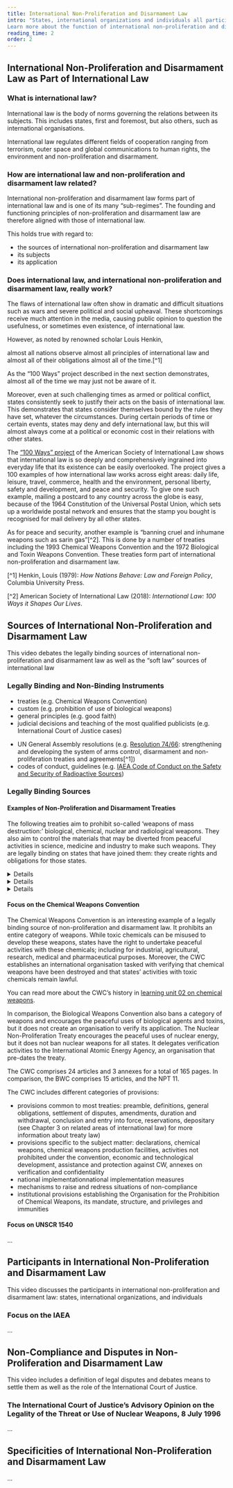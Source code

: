```yaml
---
title: International Non-Proliferation and Disarmament Law
intro: "States, international organizations and individuals all participate in international non-proliferation and disarmament law as it forms part of international law. Its sources are either legally binding, such as treaties, or non-binding instruments. 
Learn more about the function of international non-proliferation and disarmament law and get to know specific participants such as the International Court of Justice in this chapter."
reading_time: 2
order: 2
---
```

## International Non-Proliferation and Disarmament Law as Part of International Law

### What is international law?

International law is the body of norms governing the relations between its subjects. This includes states, first and foremost, but also others, such as international organisations.

International law regulates different fields of cooperation ranging from terrorism, outer space and global communications to human rights, the environment and non-proliferation and disarmament.

### How are international law and non-proliferation and disarmament law related?

International non-proliferation and disarmament law forms part of international law and is one of its many “sub-regimes”. The founding and functioning principles of non-proliferation and disarmament law are therefore aligned with those of international law.

This holds true with regard to:
- the sources of international non-proliferation and disarmament law
- its subjects
- its application

### Does international law, and international non-proliferation and disarmament law, really work?

The flaws of international law often show in dramatic and difficult situations such as wars and severe political and social upheaval. These shortcomings receive much attention in the media, causing public opinion to question the usefulness, or sometimes even existence, of international law.

However, as noted by renowned scholar Louis Henkin,

<Quote type="Document">
almost all nations observe almost all principles of international law and almost all of their obligations almost all of the time.[^1]
</Quote>

As the “100 Ways” project described in the next section demonstrates, almost all of the time we may just not be aware of it.

Moreover, even at such challenging times as armed or political conflict, states consistently seek to justify their acts on the basis of international law. This demonstrates that states consider themselves bound by the rules they have set, whatever the circumstances.
During certain periods of time or certain events, states may deny and defy international law, but this will almost always come at a political or economic cost in their relations with other states.

The [“100 Ways” project](https://www.asil.org/resources/100Ways) of the American Society of International Law shows that international law is so deeply and comprehensively ingrained into everyday life that its existence can be easily overlooked. The project gives a 100 examples of how international law works across eight areas: daily life, leisure, travel, commerce, health and the environment, personal liberty, safety and development, and peace and security.
To give one such example, mailing a postcard to any country across the globe is easy, because of the 1964 Constitution of the Universal Postal Union, which sets up a worldwide postal network and ensures that the stamp you bought is recognised for mail delivery by all other states.

As for peace and security, another example is “banning cruel and inhumane weapons such as sarin gas”[^2]. This is done by a number of treaties including the 1993 Chemical Weapons Convention and the 1972 Biological and Toxin Weapons Convention. These treaties form part of international non-proliferation and disarmament law.

[^1] Henkin, Louis (1979): *How Nations Behave: Law and Foreign Policy*, Columbia University Press.

[^2] American Society of International Law (2018): *International Law: 100 Ways it Shapes Our Lives*.

## Sources of International Non-Proliferation and Disarmament Law

This video debates the legally binding sources of international non-proliferation and disarmament law as well as the “soft law” sources of international law

<LectureVideo lu="lu17" vl="vl1-1" provider="video-stream"/>

### Legally Binding and Non-Binding Instruments

<FlipCards>
<Card front="Binding or “hard law”: creates obligations and rights">

- treaties (e.g. Chemical Weapons Convention)
- custom (e.g. prohibition of use of biological weapons)
- general principles (e.g. good faith)
- judicial decisions and teaching of the most qualified publicists (e.g. International Court of Justice cases)

</Card>

<Card front="Non-binding or “soft law”: gives guidance and recommendations and may be incorporated into legally binding instruments">

- UN General Assembly resolutions (e.g. [Resolution 74/66](https://digitallibrary.un.org/record/3846746): strengthening and developing the system of arms control, disarmament and non-proliferation treaties and agreements[^1])
- codes of conduct, guidelines (e.g. [IAEA Code of Conduct on the Safety and Security of Radioactive Sources](https://www.iaea.org/publications/6956/code-of-conduct-on-the-safety-and-security-of-radioactive-sources))

</Card>
</FlipCards>

### Legally Binding Sources

#### Examples of Non-Proliferation and Disarmament Treaties

The following treaties aim to prohibit so-called ‘weapons of mass destruction:’ biological, chemical, nuclear and radiological weapons. They also aim to control the materials that may be diverted from peaceful activities in science, medicine and industry to make such weapons. They are legally binding on states that have joined them: they create rights and obligations for those states.

<Details summary="Biological weapons and materials">
- 1925 Protocol for the Prohibition of Asphyxiating, Poisonous or Other Gases, and of Bacteriological Methods of Warfare
- 1972 Convention on the prohibition of the development, production and stockpiling of bacteriological (biological) and toxin weapons and on their destruction (BWC)

See also [LU 03: Biological Weapons](https://nonproliferation-elearning.eu/learningunits/biological-weapons/)
</Details>

<Details summary="Chemical weapons and materials">
- 1925 Protocol for the Prohibition of Asphyxiating, Poisonous or Other Gases, and of Bacteriological Methods of Warfare
- 1993 Convention on the prohibition of the development, production, stockpiling and use of chemical weapons and on their destruction (CWC)

See also [LU 02: Chemical Weapons](https://nonproliferation-elearning.eu/learningunits/chemical-weapons/)
</Details>

<Details summary="Nuclear and other radioactive material">
- 1956 Statute of the International Atomic Energy Agency
- 1968 Treaty on the Non-Proliferation of Nuclear Weapons (NPT), and regional nuclear weapons free zones treaties
- 1980 Convention on the Physical Protection of Nuclear Material (CPPNM)
- 1996 Comprehensive Nuclear-Test-Ban Treaty (CTBT)
- 2005 International Convention for the Suppression of Acts of Nuclear Terrorism (ICSANT)
- 2017 Treaty on the Prohibition of Nuclear Weapons (TPNW)

See also [LU 05: Nuclear Weapons II](https://nonproliferation-elearning.eu/learningunits/nuclear-weapons-II/) and [LU 07: CBRN Terrorism](https://nonproliferation-elearning.eu/learningunits/cbrn-terrorism/) 
</Details>

#### Focus on the Chemical Weapons Convention

The <Term t="CWC">Chemical Weapons Convention</Term> is an interesting example of a legally binding source of non-proliferation and disarmament law. It prohibits an entire category of weapons. While toxic chemicals can be misused to develop these weapons, states have the right to undertake peaceful activities with these chemicals; including for industrial, agricultural, research, medical and pharmaceutical purposes. Moreover, the CWC establishes an international organisation tasked with verifying that chemical weapons have been destroyed and that states’ activities with toxic chemicals remain lawful.

You can read more about the CWC’s history in [learning unit 02 on chemical weapons](https://nonproliferation-elearning.eu/learningunits/chemical-weapons/).
   
In comparison, the <Term t="BWC">Biological Weapons Convention</Term> also bans a category of weapons and encourages the peaceful uses of biological agents and toxins, but it does not create an organisation to verify its application. The <Term t="NPT">Nuclear Non-Proliferation Treaty</Term> encourages the peaceful uses of nuclear energy, but it does not ban nuclear weapons for all states. It delegates verification activities to the <Term t="IAEA">International Atomic Energy Agency</Term>, an organisation that pre-dates the treaty.

The CWC comprises 24 articles and 3 annexes for a total of 165 pages. In comparison, the BWC comprises 15 articles, and the NPT 11.

The CWC includes different categories of provisions:
- provisions common to most treaties: preamble, definitions, general obligations, settlement of disputes, amendments, duration and withdrawal, conclusion and entry into force, reservations, depositary (see Chapter 3 on related areas of international law) for more information about treaty law)
- provisions specific to the subject matter: declarations, chemical weapons, chemical weapons production facilities, activities not prohibited under the convention, economic and technological development, assistance and protection against CW, annexes on verification and confidentiality
- national implementation<Term t="national implementation">national implementation</Term> measures
- mechanisms to raise and redress situations of non-compliance
- institutional provisions establishing the Organisation for the Prohibition of Chemical Weapons, its mandate, structure, and privileges and immunities   

#### Focus on UNSCR 1540

...

## Participants in International Non-Proliferation and Disarmament Law

This video discusses the participants in international non-proliferation and disarmament law: states, international organizations, and individuals

<LectureVideo lu="lu17" vl="vl1-2" provider="video-stream"/>

### Focus on the IAEA

...

## Non-Compliance and Disputes in Non-Proliferation and Disarmament Law

This video includes a definition of legal disputes and debates means to settle them as well as the role of the International Court of Justice.

<LectureVideo lu="lu17" vl="vl1-3" provider="video-stream"/>

### The International Court of Justice’s Advisory Opinion on the Legality of the Threat or Use of Nuclear Weapons, 8 July 1996

...

## Specificities of International Non-Proliferation and Disarmament Law

...

<LectureVideo lu="lu17" vl="vl1-4" provider="video-stream"/>